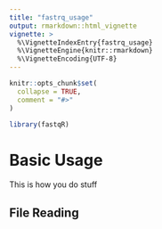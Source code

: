 ```yaml
---
title: "fastrq_usage"
output: rmarkdown::html_vignette
vignette: >
  %\VignetteIndexEntry{fastrq_usage}
  %\VignetteEngine{knitr::rmarkdown}
  %\VignetteEncoding{UTF-8}
---
```


```r
knitr::opts_chunk$set(
  collapse = TRUE,
  comment = "#>"
)
```

```r
library(fastqR)
```

Basic Usage 
============

This is how you do stuff 


File Reading 
-------------

```r

```